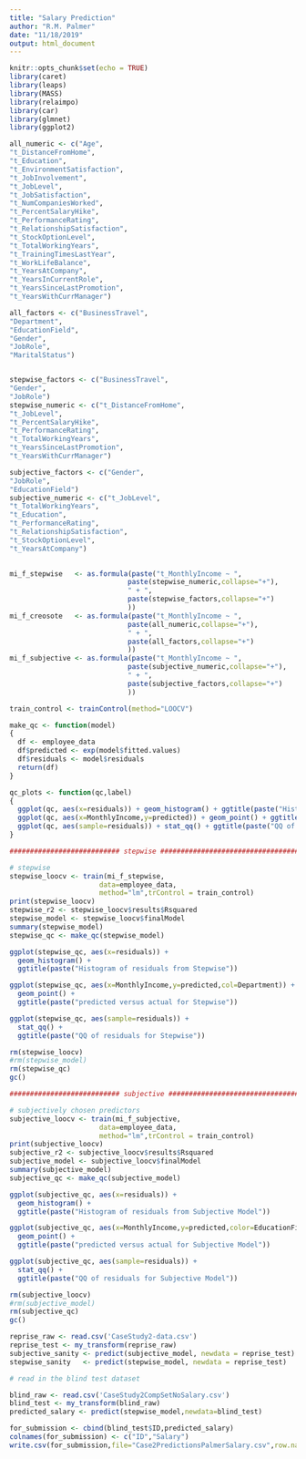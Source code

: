 ```yaml
---
title: "Salary Prediction"
author: "R.M. Palmer"
date: "11/18/2019"
output: html_document
---
```


```r
knitr::opts_chunk$set(echo = TRUE)
library(caret)
library(leaps)
library(MASS)
library(relaimpo)
library(car)
library(glmnet)
library(ggplot2)
```

```r
all_numeric <- c("Age",
"t_DistanceFromHome",
"t_Education",
"t_EnvironmentSatisfaction",
"t_JobInvolvement",
"t_JobLevel",
"t_JobSatisfaction",
"t_NumCompaniesWorked",
"t_PercentSalaryHike",
"t_PerformanceRating",
"t_RelationshipSatisfaction",
"t_StockOptionLevel",
"t_TotalWorkingYears",
"t_TrainingTimesLastYear",
"t_WorkLifeBalance",
"t_YearsAtCompany",
"t_YearsInCurrentRole",
"t_YearsSinceLastPromotion",
"t_YearsWithCurrManager")

all_factors <- c("BusinessTravel",
"Department",
"EducationField",
"Gender",
"JobRole",
"MaritalStatus")


stepwise_factors <- c("BusinessTravel",
"Gender",
"JobRole")
stepwise_numeric <- c("t_DistanceFromHome",
"t_JobLevel",
"t_PercentSalaryHike",
"t_PerformanceRating",
"t_TotalWorkingYears",
"t_YearsSinceLastPromotion",
"t_YearsWithCurrManager")

subjective_factors <- c("Gender",
"JobRole",
"EducationField")
subjective_numeric <- c("t_JobLevel",
"t_TotalWorkingYears",
"t_Education",
"t_PerformanceRating",
"t_RelationshipSatisfaction",
"t_StockOptionLevel",
"t_YearsAtCompany")
                           

mi_f_stepwise   <- as.formula(paste("t_MonthlyIncome ~ ",
                             paste(stepwise_numeric,collapse="+"),
                             " + ",
                             paste(stepwise_factors,collapse="+")
                             ))
mi_f_creosote   <- as.formula(paste("t_MonthlyIncome ~ ",
                             paste(all_numeric,collapse="+"),
                             " + ",
                             paste(all_factors,collapse="+")
                             ))
mi_f_subjective <- as.formula(paste("t_MonthlyIncome ~ ",
                             paste(subjective_numeric,collapse="+"),
                             " + ",
                             paste(subjective_factors,collapse="+")
                             ))

train_control <- trainControl(method="LOOCV")
```

```r
make_qc <- function(model) 
{
  df <- employee_data
  df$predicted <- exp(model$fitted.values)
  df$residuals <- model$residuals
  return(df)
}

qc_plots <- function(qc,label)
{
  ggplot(qc, aes(x=residuals)) + geom_histogram() + ggtitle(paste("Histograme of ",label,"residuals"))
  ggplot(qc, aes(x=MonthlyIncome,y=predicted)) + geom_point() + ggtitle(paste("predicted versus actual for ",label))
  ggplot(qc, aes(sample=residuals)) + stat_qq() + ggtitle(paste("QQ of residuals for",label))
}
```

```r
########################### stepwise ###################################

# stepwise
stepwise_loocv <- train(mi_f_stepwise,
                      data=employee_data,
                      method="lm",trControl = train_control)
print(stepwise_loocv)
stepwise_r2 <- stepwise_loocv$results$Rsquared
stepwise_model <- stepwise_loocv$finalModel
summary(stepwise_model)
stepwise_qc <- make_qc(stepwise_model)
```
```r
ggplot(stepwise_qc, aes(x=residuals)) + 
  geom_histogram() + 
  ggtitle(paste("Histogram of residuals from Stepwise"))
```
```r
ggplot(stepwise_qc, aes(x=MonthlyIncome,y=predicted,col=Department)) +
  geom_point() + 
  ggtitle(paste("predicted versus actual for Stepwise"))
```
```r
ggplot(stepwise_qc, aes(sample=residuals)) +
  stat_qq() + 
  ggtitle(paste("QQ of residuals for Stepwise"))
```

```r
rm(stepwise_loocv)
#rm(stepwise_model)
rm(stepwise_qc)
gc()
```


```r
########################### subjective ###################################

# subjectively chosen predictors
subjective_loocv <- train(mi_f_subjective,
                      data=employee_data,
                      method="lm",trControl = train_control)
print(subjective_loocv)
subjective_r2 <- subjective_loocv$results$Rsquared
subjective_model <- subjective_loocv$finalModel
summary(subjective_model)
subjective_qc <- make_qc(subjective_model)
```

```r
ggplot(subjective_qc, aes(x=residuals)) + 
  geom_histogram() + 
  ggtitle(paste("Histogram of residuals from Subjective Model"))
```

```r
ggplot(subjective_qc, aes(x=MonthlyIncome,y=predicted,color=EducationField)) +
  geom_point() + 
  ggtitle(paste("predicted versus actual for Subjective Model"))
```

```r
ggplot(subjective_qc, aes(sample=residuals)) +
  stat_qq() + 
  ggtitle(paste("QQ of residuals for Subjective Model"))
```

```r
rm(subjective_loocv)
#rm(subjective_model)
rm(subjective_qc)
gc()
```

```r
reprise_raw <- read.csv('CaseStudy2-data.csv')
reprise_test <- my_transform(reprise_raw)
subjective_sanity <- predict(subjective_model, newdata = reprise_test)
stepwise_sanity   <- predict(stepwise_model, newdata = reprise_test)
```


```r
# read in the blind test dataset

blind_raw <- read.csv('CaseStudy2CompSetNoSalary.csv')
blind_test <- my_transform(blind_raw)
predicted_salary <- predict(stepwise_model,newdata=blind_test)

for_submission <- cbind(blind_test$ID,predicted_salary)
colnames(for_submission) <- c("ID","Salary")
write.csv(for_submission,file="Case2PredictionsPalmerSalary.csv",row.names=FALSE)

```
